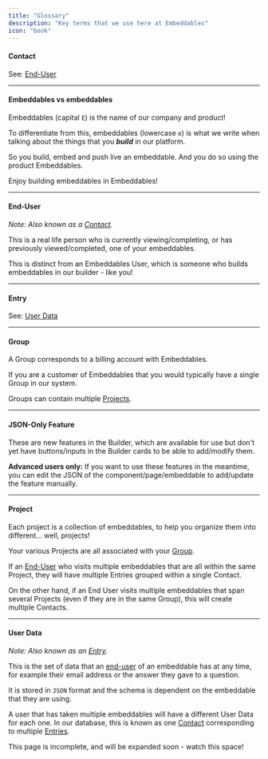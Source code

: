 ```yaml
---
title: "Glossary"
description: "Key terms that we use here at Embeddables"
icon: "book"
---
```


#### Contact

See: [End-User](#end-user)

---

#### Embeddables vs embeddables

Embeddables (capital `E`) is the name of our company and product!

To differentiate from this, embeddables (lowercase `e`) is what we
write when talking about the things that you **_build_** in our platform.

So you build, embed and push live an embeddable. And you do so using the product Embeddables.

Enjoy building embeddables in Embeddables!

---

#### End-User

_Note: Also known as a [Contact](#contact)._

This is a real life person who is currently viewing/completing, or has previously viewed/completed, one of your embeddables.

This is distinct from an Embeddables User, which is someone who builds embeddables in our builder - like you!

---

#### Entry

See: [User Data](#user-data)

---

#### Group

A Group corresponds to a billing account with Embeddables.

If you are a customer of Embeddables that you would typically have a single Group in our system.

Groups can contain multiple [Projects](#project).

---

#### JSON-Only Feature

These are new features in the Builder, which are available for use but don't yet have
buttons/inputs in the Builder cards to be able to add/modify them.

**Advanced users only:** If you want to use these features in the meantime, you can
edit the JSON of the component/page/embeddable to add/update the feature manually.

---

#### Project

Each project is a collection of embeddables, to help you organize them into different... well, projects!

Your various Projects are all associated with your [Group](#group).

If an [End-User](#end-user) who visits multiple embeddables that are all within the same Project, they will have multiple Entries grouped within a single Contact.

On the other hand, if an End User visits multiple embeddables that span several Projects (even if they are in the same Group), this will create multiple Contacts.

---

#### User Data

_Note: Also known as an [Entry](#entry)._

This is the set of data that an [end-user](#end-user) of an embeddable has at any time, for example their email address or the answer they gave to a question.

It is stored in `JSON` format and the schema is dependent on the embeddable that they are using.

A user that has taken multiple embeddables will have a different User Data for each one. In our database, this is known as one [Contact](#contact) corresponding to multiple [Entries](#entry).

<Note>
  This page is incomplete, and will be expanded soon - watch this space!
</Note>
